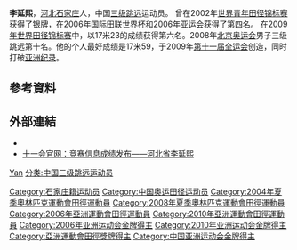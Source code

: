 {{Infobox sportsperson
| name                      = 李延熙
| image                     = 
| image_size                = 
| alt                       = 
| caption                   = 
| real_name                 = 
| native_name               = 
| native_name_lang          = 
| romanizedname             = 
| english_name              = 
| birth_name                = 
| nationality               = {{CHN-1949}}
| national_team             = {{CHN-1949}}
| ethnicity                 = 漢
| hometown                  = {{CHN-1949}}河北省石家庄
| citizenship               = 
| birth_date                = {{Birth date and age|year=1983|month=6|day=26}}
| birth_place               = {{CHN-1949}}河北省石家庄
| death_date                = 
| death_place               = 
| resting_place             = 
| resting_place_coordinates = 
| monuments                 = 
| residence                 = {{CHN-1949}}河北省
| education                 = 
| alma_mater                = 
| occupation                = 
| years_active              = 1998 -
| agent                     = 
| height                    = {{height|m=1.76}}
| weight                    = {{weight|kg=54}}
| spouse                    = 
| country                   = {{CHN-1949}}
| sport                     = 田徑
| position                  = 
| shoots                    = 
| catches                   = 
| disability                = 
| disability_class          = 
| weight_class              = 
| weight_class_type         = 
| rank                      = 
| event                     = 三級跳遠、跳遠
| collegeteam               = 
| league                    = 
| league_type               = 
| club                      = 
| team                      = 
| turnedpro                 = 
| former_partner            = 
| coach                     = 何幼棣（1998年7月15日-）
| retired                   = 
| coaching                  = 
| worlds                    = 
{{ubl
|'''2002年世界青年田徑錦標賽'''：三級跳遠第二名
|'''2003年夏季世界大學運動會'''：三級跳遠第九名
|'''2006年IAAF世界杯'''：三級跳遠第四名
|'''2009年世界田徑錦標賽'''：三級跳遠第六名
|'''2012年IAAF鑽石聯賽上海站'''：三級跳遠第八名
}}
| regionals                 = 
{{ubl
|'''2002年亞洲青年田徑錦標賽'''：三級跳遠第二名
|'''2006年亞洲運動會'''：三級跳遠第一名
|'''2007年亞洲大獎賽曼谷站'''：三級跳遠第六名
|'''2007年亞洲大獎賽古瓦哈提站'''：三級跳遠第三名
|'''2007年亞洲大獎賽浦那站'''：三級跳遠第八名
|'''2010年亞洲運動會'''：三級跳遠第一名
|'''2011年亞洲田徑錦標賽'''：三級跳遠第二名
|'''2012年亞洲室內田徑錦標賽'''：三級跳遠第三名
}}
| nationals                 = 
{{ubl
|'''2003年中國全國田徑錦標賽男子組'''：三級跳遠第2名
|'''2004年中國全國田徑錦標賽男子組'''：三級跳遠第1名
|'''2005年Prefontaine經典賽'''：三級跳遠第2名
|'''2005年中國全國運動會男子組'''：三級跳遠第1名
|'''2006年中國全國田徑錦標賽男子組'''：三級跳遠第1名
|'''2007年中國全國田徑錦標賽男子組'''：三級跳遠第3名
|'''2008年中國田徑公開賽男子組'''：三級跳遠第1名
|'''2009年織田幹雄紀念國際陸上競技大會男子組'''：三級跳遠第1名
|'''2009年中國全國運動會男子組'''：三級跳遠第1名
|'''2010年倫敦大獎賽'''：三級跳遠第4名
|'''2011年Colorful大邱錦標賽'''：三級跳遠第11名
|'''2011年中國全國田徑冠軍賽男子組'''：三級跳遠第3名
|'''2012年Prefontaine經典賽'''：三級跳遠第7名
|'''2013年中國全國運動會男子組'''：三級跳遠第7名
}}
| olympics                  = 
{{ubl
|'''2008年夏季奧林匹克運動會'''：三級跳遠第十名
}}
| paralympics               = 
| commonwealth              = 
| highestranking            = 
| pb                        = 
{{ubl
|'''三級跳遠'''：17.59公尺（W：0.0） （2009年 '''全國紀錄'''）
|'''跳遠'''：7.07公尺 （2013年）
}}
| medaltemplates            = 
{{MedalCountry|{{CHN-1949}}}}
{{MedalSport|男子田徑}}
{{MedalCompetition|世界青年田徑錦標賽}}
{{MedalSilver|2002年牙買加京斯敦|三級跳遠}}
{{MedalCompetition|亞洲青年田徑錦標賽}}
{{MedalSilver|2002年泰國曼谷|三級跳遠}}
{{MedalCompetition|Prefontaine經典賽}}
{{MedalSilver|2005年美國俄勒岡州雷恩縣尤金|三級跳遠}}
{{MedalCompetition|亞洲運動會}}
{{MedalGold|2006年卡達多哈|三級跳遠}}
{{MedalGold|2010年中國廣東省廣州市|三級跳遠}}
{{MedalCompetition|亞洲大獎賽古瓦哈提站}}
{{MedalBronze|2007年印度古瓦哈提|三級跳遠}}
{{MedalCompetition|織田幹雄紀念國際陸上競技大會}}
{{MedalGold|2009年日本廣島縣廣島市|三級跳遠}}
{{MedalCompetition|亞洲田徑錦標賽}}
{{MedalSilver|2011年日本兵庫縣神戶市|三級跳遠}}
{{MedalCompetition|亞洲室內田徑錦標賽}}
{{MedalBronze|2012年中國浙江省杭州市|三級跳遠}}
| show-medals               = 
| updated                   = 2018年9月18日
}}
'''李延熙'''{{BD|1983年|6月26日||}}，[[河北省|河北]][[石家庄市|石家庄]]人，中国[[三级跳远|三级跳远]]运动员。 曾在2002年[[世界青年田径锦标赛|世界青年田径锦标赛]]获得了银牌，在2006年[[国际田联世界杯|国际田联世界杯]]和[[2006年亚运会|2006年亚运会]]获得了第四名。 在[[2009年世界田径锦标赛|2009年世界田径锦标赛]]中，以17米23的成绩获得第六名。2008年[[2008年夏季奥林匹克运动会|北京奥运会]]男子三级跳远第十名。他的个人最好成绩是17米59，于2009年[[第十一届全运会|第十一届全运会]]创造，同时打破[[亚洲纪录|亚洲纪录]]。

== 參考資料 ==
{{Reflist}}

== 外部連結 ==
* {{IAAF name|189524}}
* [https://web.archive.org/web/20090929094745/http://result.shandong2009.cn/zh-cn/Participant_list_cn.aspx?xm=AT&dbt=noth 十一会官网：竞赛信息成绩发布——河北省李延熙]

{{亚洲运动会田径比赛男子三级跳远冠军}}
{{CCTV体坛风云特别贡献奖}}

{{Authority control}}
{{DEFAULTSORT:Li李}}
[[分类:李姓|Yan]]
[[Category:石家庄籍运动员|Category:石家庄籍运动员]]
[[分类:中国三级跳远运动员|分类:中国三级跳远运动员]]
[[Category:中国奥运田径运动员|Category:中国奥运田径运动员]]
[[Category:2004年夏季奧林匹克運動會田徑運動員|Category:2004年夏季奧林匹克運動會田徑運動員]]
[[Category:2008年夏季奧林匹克運動會田徑運動員|Category:2008年夏季奧林匹克運動會田徑運動員]]
[[Category:2006年亞洲運動會田徑運動員|Category:2006年亞洲運動會田徑運動員]]
[[Category:2010年亞洲運動會田徑運動員|Category:2010年亞洲運動會田徑運動員]]
[[Category:2006年亚洲运动会金牌得主|Category:2006年亚洲运动会金牌得主]]
[[Category:2010年亚洲运动会金牌得主|Category:2010年亚洲运动会金牌得主]]
[[Category:亞洲運動會田徑獎牌得主|Category:亞洲運動會田徑獎牌得主]]
[[Category:中国亚洲运动会金牌得主|Category:中国亚洲运动会金牌得主]]